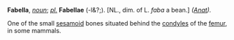 '''Fabella''', ''[[noun (part of speech)|noun]]''; ''[[pl. (source)|pl.]]'' '''Fabellae''' (-l&?;). [NL., dim. of L. ''faba'' a bean.] ''([[Anat (subject)|Anat]]).''

One of the small [[sesamoid]] bones situated behind the [[condyles]] of the [[femur]], in some mammals.